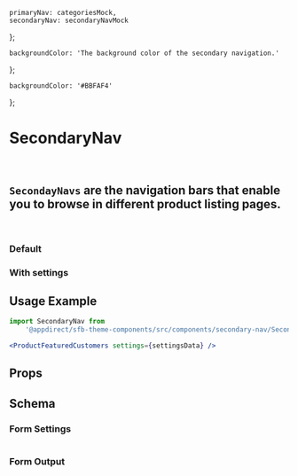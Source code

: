 
    primaryNav: categoriesMock,
    secondaryNav: secondaryNavMock
};

    backgroundColor: 'The background color of the secondary navigation.'
};

    backgroundColor: '#BBFAF4'
};

<Meta title="Components/Secondary Navigation" component={SecondaryNav} />

# SecondaryNav
<br />

## `SecondayNavs` are the navigation bars that enable you to browse in different product listing pages.
<br />

### Default
<Canvas>
    <Story name="Default">
        <SecondaryNav data={data} />
    </Story>
</Canvas>

### With settings
<Canvas>
    <Story name="With settings">
        <SecondaryNav data={data} settings={secondaryNavSettingsMock} />
    </Story>
</Canvas>

## Usage Example
<CollapsibleJsonSnippet
    summary="settingsData"
    code={getKnobs(SecondaryNav.schema().form)}
/>

```jsx
import SecondaryNav from
    '@appdirect/sfb-theme-components/src/components/secondary-nav/SecondaryNav';

<ProductFeaturedCustomers settings={settingsData} />

```
## Props

<ArgsTable of={SecondaryNav} />

## Schema
### Form Settings
<table>
    <TableContentFromObject obj={secondaryNavSettings} />
</table>

### Form Output
<FormOutput code={SecondaryNav.schema().form} />

